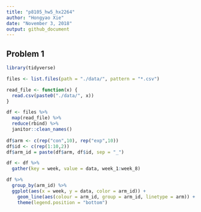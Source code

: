 ```yaml
---
title: "p8105_hw5_hx2264"
author: "Hongyao Xie"
date: "November 3, 2018"
output: github_document
---
```


## Problem 1

```r
library(tidyverse)
```

```r
files <- list.files(path = "./data/", pattern = "*.csv")

read_file <- function(x) {
  read.csv(paste0("./data/", x))
}

df <- files %>% 
  map(read_file) %>%
  reduce(rbind) %>% 
  janitor::clean_names()
  
df$arm <- c(rep("con",10), rep("exp",10))
df$id <- c(rep(1:10,2))
df$arm_id = paste(df$arm, df$id, sep = "_")

df <- df %>%
  gather(key = week, value = data, week_1:week_8)

df %>% 
  group_by(arm_id) %>% 
  ggplot(aes(x = week, y = data, color = arm_id)) + 
    geom_line(aes(colour = arm_id, group = arm_id, linetype = arm)) +
    theme(legend.position = "bottom")
```

